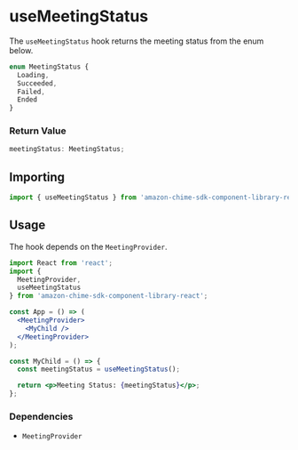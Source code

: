 <Meta title="SDK Hooks/useMeetingStatus" />

# useMeetingStatus

The `useMeetingStatus` hook returns the meeting status from the enum below.

```javascript
enum MeetingStatus {
  Loading,
  Succeeded,
  Failed,
  Ended
}
```

### Return Value

```javascript
meetingStatus: MeetingStatus;
```

## Importing

```javascript
import { useMeetingStatus } from 'amazon-chime-sdk-component-library-react';
```

## Usage

The hook depends on the `MeetingProvider`.

```jsx
import React from 'react';
import {
  MeetingProvider,
  useMeetingStatus
} from 'amazon-chime-sdk-component-library-react';

const App = () => (
  <MeetingProvider>
    <MyChild />
  </MeetingProvider>
);

const MyChild = () => {
  const meetingStatus = useMeetingStatus();

  return <p>Meeting Status: {meetingStatus}</p>;
};
```

### Dependencies

- `MeetingProvider`
